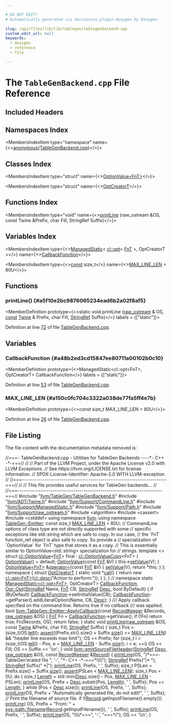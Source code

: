 ```yaml
---

# DO NOT EDIT!
# Automatically generated via docusaurus-plugin-doxygen by Doxygen.

slug: /api/files/lib/lib/tablegen/tablegenbackend-cpp
custom_edit_url: null
keywords:
  - doxygen
  - reference
  - file

---
```





# The `TableGenBackend.cpp` File Reference

<DoxygenPage pluginConfig={pluginConfig}>



## Included Headers

<IncludesList>
<IncludesListItem
  filePath="llvm/TableGen/TableGenBackend.h"
  permalink="/docs/api/files/include/include/llvm/include/llvm/tablegen/tablegenbackend-h"
  isLocal="true" />
<IncludesListItem
  filePath="llvm/ADT/Twine.h"
  permalink="/docs/api/files/include/include/llvm/include/llvm/adt/twine-h"
  isLocal="true" />
<IncludesListItem
  filePath="llvm/Support/CommandLine.h"
  permalink="/docs/api/files/include/include/llvm/include/llvm/support/commandline-h"
  isLocal="true" />
<IncludesListItem
  filePath="llvm/Support/ManagedStatic.h"
  permalink="/docs/api/files/include/include/llvm/include/llvm/support/managedstatic-h"
  isLocal="true" />
<IncludesListItem
  filePath="llvm/Support/Path.h"
  permalink="/docs/api/files/include/include/llvm/include/llvm/support/path-h"
  isLocal="true" />
<IncludesListItem
  filePath="llvm/Support/raw_ostream.h"
  permalink="/docs/api/files/include/include/llvm/include/llvm/support/raw-ostream-h"
  isLocal="true" />
<IncludesListItem
  filePath="algorithm"
  permalink=""
  isLocal="false" />
<IncludesListItem
  filePath="cassert"
  permalink=""
  isLocal="false" />
<IncludesListItem
  filePath="cstddef"
  permalink=""
  isLocal="false" />
</IncludesList>

## Namespaces Index

<MembersIndex>

<MembersIndexItem
  type="namespace"
  name={<><a href="/docs/api/namespaces/anonymous-tablegenbackend-cpp-">anonymous&#123;TableGenBackend.cpp&#125;</a></>}>
</MembersIndexItem>

</MembersIndex>

## Classes Index

<MembersIndex>

<MembersIndexItem
  type="struct"
  name={<><a href="/docs/api/structs/cl/optionvalue-1c6258a923a01c4297369e8fb8536e83">OptionValue&lt;FnT&gt;</a></>}>
</MembersIndexItem>

<MembersIndexItem
  type="struct"
  name={<><a href="/docs/api/structs/anonymous-namespace-tablegenbackend-cpp-/optcreatort">OptCreatorT</a></>}>
</MembersIndexItem>

</MembersIndex>

## Functions Index

<MembersIndex>

<MembersIndexItem
  type="void"
  name={<><a href="#a5f10e2bc9876065234ead6b2a02f8af5">printLine</a> (raw&#95;ostream &amp;OS, const Twine &amp;Prefix, char Fill, StringRef Suffix)</>}>
</MembersIndexItem>

</MembersIndex>

## Variables Index

<MembersIndex>

<MembersIndexItem
  type={<><a href="/docs/api/classes/llvm/managedstatic">ManagedStatic</a>&lt; <a href="/docs/api/classes/llvm/cl/opt">cl::opt</a>&lt; <a href="/docs/api/namespaces/llvm/tablegen/emitter/#a8a6979b4038e161a738f9e031d925af3">FnT</a> &gt;, OptCreatorT &gt;</>}
  name={<><a href="#a48b2ed3cd15847ee80711a00102b0c10">CallbackFunction</a></>}>
</MembersIndexItem>

<MembersIndexItem
  type={<><a href="/docs/api/files/lib/lib/target/lib/target/aarch64/aarch64promoteconstant-cpp/#a90f8350fecae261c25be85d38b451bff">const</a> size&#95;t</>}
  name={<><a href="#a150c0fc704c3322a038de77fa5ff4e7b">MAX&#95;LINE&#95;LEN</a> = 80U</>}>
</MembersIndexItem>

</MembersIndex>


<SectionDefinition>

## Functions

### printLine() {#a5f10e2bc9876065234ead6b2a02f8af5}

<MemberDefinition
  prototype={<>static void printLine (<a href="/docs/api/classes/llvm/raw-ostream">raw&#95;ostream</a> &amp; OS, <a href="/docs/api/files/lib/lib/target/lib/target/aarch64/aarch64promoteconstant-cpp/#a90f8350fecae261c25be85d38b451bff">const</a> <a href="/docs/api/classes/llvm/twine">Twine</a> &amp; Prefix, char Fill, <a href="/docs/api/classes/llvm/stringref">StringRef</a> Suffix)</>}
  labels = {["static"]}>

Definition at line <a href="#l00072">72</a> of file <a href="/docs/api/files/lib/lib/tablegen/tablegenbackend-cpp">TableGenBackend.cpp</a>.
</MemberDefinition>

</SectionDefinition>

<SectionDefinition>

## Variables

### CallbackFunction {#a48b2ed3cd15847ee80711a00102b0c10}

<MemberDefinition
  prototype={<>ManagedStatic&lt;cl::opt&lt;FnT&gt;, OptCreatorT&gt; CallbackFunction</>}
  labels = {["static"]}>

Definition at line <a href="#l00053">53</a> of file <a href="/docs/api/files/lib/lib/tablegen/tablegenbackend-cpp">TableGenBackend.cpp</a>.
</MemberDefinition>

### MAX&#95;LINE&#95;LEN {#a150c0fc704c3322a038de77fa5ff4e7b}

<MemberDefinition
  prototype={<>const size&#95;t MAX&#95;LINE&#95;LEN = 80U</>}>

Definition at line <a href="#l00026">26</a> of file <a href="/docs/api/files/lib/lib/tablegen/tablegenbackend-cpp">TableGenBackend.cpp</a>.
</MemberDefinition>

</SectionDefinition>

## File Listing

The file content with the documentation metadata removed is:

<ProgramListing>

<Link id="l00001" /><CodeLine lineNumber="1"><span class="doxyHighlightComment">//===- TableGenBackend.cpp - Utilities for TableGen Backends ----&#42;- C++ -&#42;-===//</span></CodeLine>
<Link id="l00002" /><CodeLine lineNumber="2"><span class="doxyHighlightComment">//</span></CodeLine>
<Link id="l00003" /><CodeLine lineNumber="3"><span class="doxyHighlightComment">// Part of the LLVM Project, under the Apache License v2.0 with LLVM Exceptions.</span></CodeLine>
<Link id="l00004" /><CodeLine lineNumber="4"><span class="doxyHighlightComment">// See https://llvm.org/LICENSE.txt for license information.</span></CodeLine>
<Link id="l00005" /><CodeLine lineNumber="5"><span class="doxyHighlightComment">// SPDX-License-Identifier: Apache-2.0 WITH LLVM-exception</span></CodeLine>
<Link id="l00006" /><CodeLine lineNumber="6"><span class="doxyHighlightComment">//</span></CodeLine>
<Link id="l00007" /><CodeLine lineNumber="7"><span class="doxyHighlightComment">//===----------------------------------------------------------------------===//</span></CodeLine>
<Link id="l00008" /><CodeLine lineNumber="8"><span class="doxyHighlightComment">//</span></CodeLine>
<Link id="l00009" /><CodeLine lineNumber="9"><span class="doxyHighlightComment">// This file provides useful services for TableGen backends...</span></CodeLine>
<Link id="l00010" /><CodeLine lineNumber="10"><span class="doxyHighlightComment">//</span></CodeLine>
<Link id="l00011" /><CodeLine lineNumber="11"><span class="doxyHighlightComment">//===----------------------------------------------------------------------===//</span></CodeLine>
<Link id="l00012" /><CodeLine lineNumber="12"></CodeLine>
<Link id="l00013" /><CodeLine lineNumber="13"><span class="doxyHighlightPreprocessor">#include &quot;<a href="/docs/api/files/include/include/llvm/include/llvm/tablegen/tablegenbackend-h">llvm/TableGen/TableGenBackend.h</a>&quot;</span></CodeLine>
<Link id="l00014" /><CodeLine lineNumber="14"><span class="doxyHighlightPreprocessor">#include &quot;<a href="/docs/api/files/include/include/llvm/include/llvm/adt/twine-h">llvm/ADT/Twine.h</a>&quot;</span></CodeLine>
<Link id="l00015" /><CodeLine lineNumber="15"><span class="doxyHighlightPreprocessor">#include &quot;<a href="/docs/api/files/include/include/llvm/include/llvm/support/commandline-h">llvm/Support/CommandLine.h</a>&quot;</span></CodeLine>
<Link id="l00016" /><CodeLine lineNumber="16"><span class="doxyHighlightPreprocessor">#include &quot;<a href="/docs/api/files/include/include/llvm/include/llvm/support/managedstatic-h">llvm/Support/ManagedStatic.h</a>&quot;</span></CodeLine>
<Link id="l00017" /><CodeLine lineNumber="17"><span class="doxyHighlightPreprocessor">#include &quot;<a href="/docs/api/files/include/include/llvm/include/llvm/support/path-h">llvm/Support/Path.h</a>&quot;</span></CodeLine>
<Link id="l00018" /><CodeLine lineNumber="18"><span class="doxyHighlightPreprocessor">#include &quot;<a href="/docs/api/files/include/include/llvm/include/llvm/support/raw-ostream-h">llvm/Support/raw&#95;ostream.h</a>&quot;</span></CodeLine>
<Link id="l00019" /><CodeLine lineNumber="19"><span class="doxyHighlightPreprocessor">#include &lt;algorithm&gt;</span></CodeLine>
<Link id="l00020" /><CodeLine lineNumber="20"><span class="doxyHighlightPreprocessor">#include &lt;cassert&gt;</span></CodeLine>
<Link id="l00021" /><CodeLine lineNumber="21"><span class="doxyHighlightPreprocessor">#include &lt;cstddef&gt;</span></CodeLine>
<Link id="l00022" /><CodeLine lineNumber="22"></CodeLine>
<Link id="l00023" /><CodeLine lineNumber="23"><span class="doxyHighlightKeyword">using namespace </span><span class="doxyHighlight"><a href="/docs/api/namespaces/llvm">llvm</a>;</span></CodeLine>
<Link id="l00024" /><CodeLine lineNumber="24"><span class="doxyHighlightKeyword">using namespace </span><span class="doxyHighlight"><a href="/docs/api/namespaces/llvm/tablegen/emitter">TableGen::Emitter</a>;</span></CodeLine>
<Link id="l00025" /><CodeLine lineNumber="25"></CodeLine>
<Link id="l00026" /><CodeLine lineNumber="26" lineLink="#a150c0fc704c3322a038de77fa5ff4e7b"><span class="doxyHighlightKeyword">const</span><span class="doxyHighlight"> </span><span class="doxyHighlightKeywordType">size&#95;t</span><span class="doxyHighlight"> <a href="#a150c0fc704c3322a038de77fa5ff4e7b">MAX&#95;LINE&#95;LEN</a> = 80U;</span></CodeLine>
<Link id="l00027" /><CodeLine lineNumber="27"></CodeLine>
<Link id="l00028" /><CodeLine lineNumber="28"><span class="doxyHighlightComment">// CommandLine options of class type are not directly supported with some</span></CodeLine>
<Link id="l00029" /><CodeLine lineNumber="29"><span class="doxyHighlightComment">// specific exceptions like std::string which are safe to copy. In our case,</span></CodeLine>
<Link id="l00030" /><CodeLine lineNumber="30"><span class="doxyHighlightComment">// the &#96;FnT&#96; function&#95;ref object is also safe to copy. So provide a</span></CodeLine>
<Link id="l00031" /><CodeLine lineNumber="31"><span class="doxyHighlightComment">// specialization of &#96;OptionValue&#96; for &#96;FnT&#96; type that stores it as a copy.</span></CodeLine>
<Link id="l00032" /><CodeLine lineNumber="32"><span class="doxyHighlightComment">// This is essentially similar to OptionValue&lt;std::string&gt; specialization for</span></CodeLine>
<Link id="l00033" /><CodeLine lineNumber="33"><span class="doxyHighlightComment">// strings.</span></CodeLine>
<Link id="l00034" /><CodeLine lineNumber="34" lineLink="/docs/api/structs/cl/optionvalue-1c6258a923a01c4297369e8fb8536e83"><span class="doxyHighlightKeyword">template</span><span class="doxyHighlight"> &lt;&gt; </span><span class="doxyHighlightKeyword">struct </span><span class="doxyHighlight"><a href="/docs/api/structs/llvm/cl/optionvalue">cl::OptionValue</a>&lt;<a href="/docs/api/namespaces/llvm/tablegen/emitter/#a8a6979b4038e161a738f9e031d925af3">FnT</a>&gt; final : <a href="/docs/api/classes/llvm/cl/optionvaluecopy">cl::OptionValueCopy</a>&lt;FnT&gt; &#123;</span></CodeLine>
<Link id="l00035" /><CodeLine lineNumber="35" lineLink="/docs/api/structs/cl/optionvalue-1c6258a923a01c4297369e8fb8536e83/#ac51a5b012252224038f871fb40eabda8"><span class="doxyHighlight">  <a href="/docs/api/structs/cl/optionvalue-1c6258a923a01c4297369e8fb8536e83/#ac51a5b012252224038f871fb40eabda8">OptionValue</a>() = </span><span class="doxyHighlightKeywordFlow">default</span><span class="doxyHighlight">;</span></CodeLine>
<Link id="l00036" /><CodeLine lineNumber="36"></CodeLine>
<Link id="l00037" /><CodeLine lineNumber="37" lineLink="/docs/api/structs/cl/optionvalue-1c6258a923a01c4297369e8fb8536e83/#a7a7480371cd3e5eb8237cd7996f580a5"><span class="doxyHighlight">  <a href="/docs/api/structs/cl/optionvalue-1c6258a923a01c4297369e8fb8536e83/#a7a7480371cd3e5eb8237cd7996f580a5">OptionValue</a>(</span><span class="doxyHighlightKeyword">const</span><span class="doxyHighlight"> <a href="/docs/api/namespaces/llvm/tablegen/emitter/#a8a6979b4038e161a738f9e031d925af3">FnT</a> &amp;V) &#123; this-&gt;<a href="/docs/api/structs/llvm/cl/optionvaluebase/#af50b9cfa89676d2ae73c54722dc22b1b">setValue</a>(V); &#125;</span></CodeLine>
<Link id="l00038" /><CodeLine lineNumber="38"></CodeLine>
<Link id="l00039" /><CodeLine lineNumber="39" lineLink="/docs/api/structs/cl/optionvalue-1c6258a923a01c4297369e8fb8536e83/#a400d12daef93fc3c0128726e79f9e042"><span class="doxyHighlight">  <a href="/docs/api/structs/cl/optionvalue-1c6258a923a01c4297369e8fb8536e83/#ac51a5b012252224038f871fb40eabda8">OptionValue&lt;FnT&gt;</a> &amp;<a href="/docs/api/structs/cl/optionvalue-1c6258a923a01c4297369e8fb8536e83/#a400d12daef93fc3c0128726e79f9e042">operator=</a>(</span><span class="doxyHighlightKeyword">const</span><span class="doxyHighlight"> <a href="/docs/api/namespaces/llvm/tablegen/emitter/#a8a6979b4038e161a738f9e031d925af3">FnT</a> &amp;V) &#123;</span></CodeLine>
<Link id="l00040" /><CodeLine lineNumber="40"><span class="doxyHighlight">    <a href="/docs/api/structs/llvm/cl/optionvaluebase/#af50b9cfa89676d2ae73c54722dc22b1b">setValue</a>(V);</span></CodeLine>
<Link id="l00041" /><CodeLine lineNumber="41"><span class="doxyHighlight">    </span><span class="doxyHighlightKeywordFlow">return</span><span class="doxyHighlight"> &#42;</span><span class="doxyHighlightKeyword">this</span><span class="doxyHighlight">;</span></CodeLine>
<Link id="l00042" /><CodeLine lineNumber="42"><span class="doxyHighlight">  &#125;</span></CodeLine>
<Link id="l00043" /><CodeLine lineNumber="43"><span class="doxyHighlight">&#125;;</span></CodeLine>
<Link id="l00044" /><CodeLine lineNumber="44"></CodeLine>
<Link id="l00045" /><CodeLine lineNumber="45" lineLink="/docs/api/namespaces/anonymous-tablegenbackend-cpp-"><span class="doxyHighlightKeyword">namespace </span><span class="doxyHighlight">&#123;</span></CodeLine>
<Link id="l00046" /><CodeLine lineNumber="46" lineLink="/docs/api/structs/anonymous-namespace-tablegenbackend-cpp-/optcreatort"><span class="doxyHighlightKeyword">struct </span><span class="doxyHighlight"><a href="/docs/api/structs/anonymous-namespace-tablegenbackend-cpp-/optcreatort">OptCreatorT</a> &#123;</span></CodeLine>
<Link id="l00047" /><CodeLine lineNumber="47" lineLink="/docs/api/structs/anonymous-namespace-tablegenbackend-cpp-/optcreatort/#aeb7414f61493464d9f08f20925d79fbc"><span class="doxyHighlight">  </span><span class="doxyHighlightKeyword">static</span><span class="doxyHighlight"> </span><span class="doxyHighlightKeywordType">void</span><span class="doxyHighlight"> &#42;<a href="/docs/api/structs/anonymous-namespace-tablegenbackend-cpp-/optcreatort/#aeb7414f61493464d9f08f20925d79fbc">call</a>() &#123;</span></CodeLine>
<Link id="l00048" /><CodeLine lineNumber="48"><span class="doxyHighlight">    </span><span class="doxyHighlightKeywordFlow">return</span><span class="doxyHighlight"> </span><span class="doxyHighlightKeyword">new</span><span class="doxyHighlight"> <a href="/docs/api/classes/llvm/cl/opt">cl::opt&lt;FnT&gt;</a>(<a href="/docs/api/structs/llvm/cl/desc">cl::desc</a>(</span><span class="doxyHighlightStringLiteral">&quot;Action to perform:&quot;</span><span class="doxyHighlight">));</span></CodeLine>
<Link id="l00049" /><CodeLine lineNumber="49"><span class="doxyHighlight">  &#125;</span></CodeLine>
<Link id="l00050" /><CodeLine lineNumber="50"><span class="doxyHighlight">&#125;;</span></CodeLine>
<Link id="l00051" /><CodeLine lineNumber="51"><span class="doxyHighlight">&#125; </span><span class="doxyHighlightComment">// namespace</span></CodeLine>
<Link id="l00052" /><CodeLine lineNumber="52"></CodeLine>
<Link id="l00053" /><CodeLine lineNumber="53" lineLink="#a48b2ed3cd15847ee80711a00102b0c10"><span class="doxyHighlightKeyword">static</span><span class="doxyHighlight"> <a href="/docs/api/classes/llvm/managedstatic">ManagedStatic&lt;cl::opt&lt;FnT&gt;</a>, OptCreatorT&gt; <a href="#a48b2ed3cd15847ee80711a00102b0c10">CallbackFunction</a>;</span></CodeLine>
<Link id="l00054" /><CodeLine lineNumber="54"></CodeLine>
<Link id="l00055" /><CodeLine lineNumber="55" lineLink="/docs/api/structs/llvm/tablegen/emitter/opt/#a9987489a9dc651e9c1f98a440fe4a3e0"><span class="doxyHighlight"><a href="/docs/api/structs/llvm/tablegen/emitter/opt/#a9987489a9dc651e9c1f98a440fe4a3e0">Opt::Opt</a>(<a href="/docs/api/classes/llvm/stringref">StringRef</a> Name, <a href="/docs/api/namespaces/llvm/tablegen/emitter/#a8a6979b4038e161a738f9e031d925af3">FnT</a> CB, <a href="/docs/api/classes/llvm/stringref">StringRef</a> <a href="/docs/api/namespaces/llvm/#a4de98a9acffcef5bb4b31862cb8c72ac">Desc</a>, </span><span class="doxyHighlightKeywordType">bool</span><span class="doxyHighlight"> ByDefault) &#123;</span></CodeLine>
<Link id="l00056" /><CodeLine lineNumber="56"><span class="doxyHighlight">  </span><span class="doxyHighlightKeywordFlow">if</span><span class="doxyHighlight"> (ByDefault)</span></CodeLine>
<Link id="l00057" /><CodeLine lineNumber="57"><span class="doxyHighlight">    <a href="#a48b2ed3cd15847ee80711a00102b0c10">CallbackFunction</a>-&gt;setInitialValue(CB);</span></CodeLine>
<Link id="l00058" /><CodeLine lineNumber="58"><span class="doxyHighlight">  <a href="#a48b2ed3cd15847ee80711a00102b0c10">CallbackFunction</a>-&gt;getParser().addLiteralOption(Name, CB, <a href="/docs/api/namespaces/llvm/#a4de98a9acffcef5bb4b31862cb8c72ac">Desc</a>);</span></CodeLine>
<Link id="l00059" /><CodeLine lineNumber="59"><span class="doxyHighlight">&#125;</span></CodeLine>
<Link id="l00060" /><CodeLine lineNumber="60"></CodeLine>
<Link id="l00061" /><CodeLine lineNumber="61"><span class="doxyHighlightComment">/// Apply callback specified on the command line. Returns true if no callback</span></CodeLine>
<Link id="l00062" /><CodeLine lineNumber="62"><span class="doxyHighlightComment">/// was applied.</span></CodeLine>
<Link id="l00063" /><CodeLine lineNumber="63" lineLink="/docs/api/namespaces/llvm/tablegen/emitter/#ad8ce24c3c1a2d743d528e1bb58731d17"><span class="doxyHighlightKeywordType">bool</span><span class="doxyHighlight"> <a href="/docs/api/namespaces/llvm/tablegen/emitter/#ad8ce24c3c1a2d743d528e1bb58731d17">llvm::TableGen::Emitter::ApplyCallback</a>(</span><span class="doxyHighlightKeyword">const</span><span class="doxyHighlight"> <a href="/docs/api/classes/llvm/recordkeeper">RecordKeeper</a> &amp;Records,</span></CodeLine>
<Link id="l00064" /><CodeLine lineNumber="64"><span class="doxyHighlight">                                            <a href="/docs/api/classes/llvm/raw-ostream">raw&#95;ostream</a> &amp;OS) &#123;</span></CodeLine>
<Link id="l00065" /><CodeLine lineNumber="65"><span class="doxyHighlight">  <a href="/docs/api/namespaces/llvm/tablegen/emitter/#a8a6979b4038e161a738f9e031d925af3">FnT</a> Fn = <a href="#a48b2ed3cd15847ee80711a00102b0c10">CallbackFunction</a>-&gt;getValue();</span></CodeLine>
<Link id="l00066" /><CodeLine lineNumber="66"><span class="doxyHighlight">  </span><span class="doxyHighlightKeywordFlow">if</span><span class="doxyHighlight"> (!Fn)</span></CodeLine>
<Link id="l00067" /><CodeLine lineNumber="67"><span class="doxyHighlight">    </span><span class="doxyHighlightKeywordFlow">return</span><span class="doxyHighlight"> </span><span class="doxyHighlightKeyword">true</span><span class="doxyHighlight">;</span></CodeLine>
<Link id="l00068" /><CodeLine lineNumber="68"><span class="doxyHighlight">  Fn(Records, OS);</span></CodeLine>
<Link id="l00069" /><CodeLine lineNumber="69"><span class="doxyHighlight">  </span><span class="doxyHighlightKeywordFlow">return</span><span class="doxyHighlight"> </span><span class="doxyHighlightKeyword">false</span><span class="doxyHighlight">;</span></CodeLine>
<Link id="l00070" /><CodeLine lineNumber="70"><span class="doxyHighlight">&#125;</span></CodeLine>
<Link id="l00071" /><CodeLine lineNumber="71"></CodeLine>
<Link id="l00072" /><CodeLine lineNumber="72" lineLink="#a5f10e2bc9876065234ead6b2a02f8af5"><span class="doxyHighlightKeyword">static</span><span class="doxyHighlight"> </span><span class="doxyHighlightKeywordType">void</span><span class="doxyHighlight"> <a href="#a5f10e2bc9876065234ead6b2a02f8af5">printLine</a>(<a href="/docs/api/classes/llvm/raw-ostream">raw&#95;ostream</a> &amp;OS, </span><span class="doxyHighlightKeyword">const</span><span class="doxyHighlight"> <a href="/docs/api/classes/llvm/twine">Twine</a> &amp;Prefix, </span><span class="doxyHighlightKeywordType">char</span><span class="doxyHighlight"> Fill,</span></CodeLine>
<Link id="l00073" /><CodeLine lineNumber="73"><span class="doxyHighlight">                      <a href="/docs/api/classes/llvm/stringref">StringRef</a> Suffix) &#123;</span></CodeLine>
<Link id="l00074" /><CodeLine lineNumber="74"><span class="doxyHighlight">  </span><span class="doxyHighlightKeywordType">size&#95;t</span><span class="doxyHighlight"> Pos = (size&#95;t)OS.<a href="/docs/api/classes/llvm/raw-ostream/#a0f90ad570f71349466844ee9f2d06cd1">tell</a>();</span></CodeLine>
<Link id="l00075" /><CodeLine lineNumber="75"><span class="doxyHighlight">  <a href="/docs/api/files/lib/lib/target/lib/target/amdgpu/silowercontrolflow-cpp/#a4868c5d81c5ccc98c47aeab6244346a0">assert</a>((Prefix.str().size() + Suffix.<a href="/docs/api/classes/llvm/stringref/#a5db9240c74644c67759dd0f901fc3c7d">size</a>() &lt;= <a href="#a150c0fc704c3322a038de77fa5ff4e7b">MAX&#95;LINE&#95;LEN</a>) &amp;&amp;</span></CodeLine>
<Link id="l00076" /><CodeLine lineNumber="76"><span class="doxyHighlight">         </span><span class="doxyHighlightStringLiteral">&quot;header line exceeds max limit&quot;</span><span class="doxyHighlight">);</span></CodeLine>
<Link id="l00077" /><CodeLine lineNumber="77"><span class="doxyHighlight">  OS &lt;&lt; Prefix;</span></CodeLine>
<Link id="l00078" /><CodeLine lineNumber="78"><span class="doxyHighlight">  </span><span class="doxyHighlightKeywordFlow">for</span><span class="doxyHighlight"> (</span><span class="doxyHighlightKeywordType">size&#95;t</span><span class="doxyHighlight"> i = (</span><span class="doxyHighlightKeywordType">size&#95;t</span><span class="doxyHighlight">)OS.<a href="/docs/api/classes/llvm/raw-ostream/#a0f90ad570f71349466844ee9f2d06cd1">tell</a>() - Pos, e = <a href="#a150c0fc704c3322a038de77fa5ff4e7b">MAX&#95;LINE&#95;LEN</a> - Suffix.<a href="/docs/api/classes/llvm/stringref/#a5db9240c74644c67759dd0f901fc3c7d">size</a>();</span></CodeLine>
<Link id="l00079" /><CodeLine lineNumber="79"><span class="doxyHighlight">         i &lt; e; ++i)</span></CodeLine>
<Link id="l00080" /><CodeLine lineNumber="80"><span class="doxyHighlight">    OS &lt;&lt; Fill;</span></CodeLine>
<Link id="l00081" /><CodeLine lineNumber="81"><span class="doxyHighlight">  OS &lt;&lt; Suffix &lt;&lt; </span><span class="doxyHighlightCharLiteral">&#39;\\n&#39;</span><span class="doxyHighlight">;</span></CodeLine>
<Link id="l00082" /><CodeLine lineNumber="82"><span class="doxyHighlight">&#125;</span></CodeLine>
<Link id="l00083" /><CodeLine lineNumber="83"></CodeLine>
<Link id="l00084" /><CodeLine lineNumber="84" lineLink="/docs/api/namespaces/llvm/#a6c0d4726ea833a35fd64d21ea9964d33"><span class="doxyHighlightKeywordType">void</span><span class="doxyHighlight"> <a href="/docs/api/namespaces/llvm/#a6c0d4726ea833a35fd64d21ea9964d33">llvm::emitSourceFileHeader</a>(<a href="/docs/api/classes/llvm/stringref">StringRef</a> <a href="/docs/api/namespaces/llvm/#a4de98a9acffcef5bb4b31862cb8c72ac">Desc</a>, <a href="/docs/api/classes/llvm/raw-ostream">raw&#95;ostream</a> &amp;OS,</span></CodeLine>
<Link id="l00085" /><CodeLine lineNumber="85"><span class="doxyHighlight">                                </span><span class="doxyHighlightKeyword">const</span><span class="doxyHighlight"> <a href="/docs/api/classes/llvm/recordkeeper">RecordKeeper</a> &amp;<a href="/docs/api/classes/llvm/record">Record</a>) &#123;</span></CodeLine>
<Link id="l00086" /><CodeLine lineNumber="86"><span class="doxyHighlight">  <a href="#a5f10e2bc9876065234ead6b2a02f8af5">printLine</a>(OS, </span><span class="doxyHighlightStringLiteral">&quot;/&#42;===- TableGen&#39;erated file &quot;</span><span class="doxyHighlight">, </span><span class="doxyHighlightCharLiteral">&#39;-&#39;</span><span class="doxyHighlight">, </span><span class="doxyHighlightStringLiteral">&quot;&#42;- C++ -&#42;-===&#42;\\\\&quot;</span><span class="doxyHighlight">);</span></CodeLine>
<Link id="l00087" /><CodeLine lineNumber="87"><span class="doxyHighlight">  <a href="/docs/api/classes/llvm/stringref">StringRef</a> Prefix(</span><span class="doxyHighlightStringLiteral">&quot;|&#42; &quot;</span><span class="doxyHighlight">);</span></CodeLine>
<Link id="l00088" /><CodeLine lineNumber="88"><span class="doxyHighlight">  <a href="/docs/api/classes/llvm/stringref">StringRef</a> Suffix(</span><span class="doxyHighlightStringLiteral">&quot; &#42;|&quot;</span><span class="doxyHighlight">);</span></CodeLine>
<Link id="l00089" /><CodeLine lineNumber="89"><span class="doxyHighlight">  <a href="#a5f10e2bc9876065234ead6b2a02f8af5">printLine</a>(OS, Prefix, </span><span class="doxyHighlightCharLiteral">&#39; &#39;</span><span class="doxyHighlight">, Suffix);</span></CodeLine>
<Link id="l00090" /><CodeLine lineNumber="90"><span class="doxyHighlight">  </span><span class="doxyHighlightKeywordType">size&#95;t</span><span class="doxyHighlight"> PSLen = Prefix.size() + Suffix.<a href="/docs/api/classes/llvm/stringref/#a5db9240c74644c67759dd0f901fc3c7d">size</a>();</span></CodeLine>
<Link id="l00091" /><CodeLine lineNumber="91"><span class="doxyHighlight">  <a href="/docs/api/files/lib/lib/target/lib/target/amdgpu/silowercontrolflow-cpp/#a4868c5d81c5ccc98c47aeab6244346a0">assert</a>(PSLen &lt; <a href="#a150c0fc704c3322a038de77fa5ff4e7b">MAX&#95;LINE&#95;LEN</a>);</span></CodeLine>
<Link id="l00092" /><CodeLine lineNumber="92"><span class="doxyHighlight">  </span><span class="doxyHighlightKeywordType">size&#95;t</span><span class="doxyHighlight"> Pos = 0U;</span></CodeLine>
<Link id="l00093" /><CodeLine lineNumber="93"><span class="doxyHighlight">  </span><span class="doxyHighlightKeywordFlow">do</span><span class="doxyHighlight"> &#123;</span></CodeLine>
<Link id="l00094" /><CodeLine lineNumber="94"><span class="doxyHighlight">    </span><span class="doxyHighlightKeywordType">size&#95;t</span><span class="doxyHighlight"> <a href="/docs/api/namespaces/llvm/#a05f5b9a11bdcc5feba62899f95dcf878af6d9f1c7b49b7601fae6a545002a6763">Length</a> = std::min(<a href="/docs/api/namespaces/llvm/#a4de98a9acffcef5bb4b31862cb8c72ac">Desc</a>.size() - Pos, <a href="#a150c0fc704c3322a038de77fa5ff4e7b">MAX&#95;LINE&#95;LEN</a> - PSLen);</span></CodeLine>
<Link id="l00095" /><CodeLine lineNumber="95"><span class="doxyHighlight">    <a href="#a5f10e2bc9876065234ead6b2a02f8af5">printLine</a>(OS, Prefix + <a href="/docs/api/namespaces/llvm/#a4de98a9acffcef5bb4b31862cb8c72ac">Desc</a>.substr(Pos, <a href="/docs/api/namespaces/llvm/#a05f5b9a11bdcc5feba62899f95dcf878af6d9f1c7b49b7601fae6a545002a6763">Length</a>), </span><span class="doxyHighlightCharLiteral">&#39; &#39;</span><span class="doxyHighlight">, Suffix);</span></CodeLine>
<Link id="l00096" /><CodeLine lineNumber="96"><span class="doxyHighlight">    Pos += <a href="/docs/api/namespaces/llvm/#a05f5b9a11bdcc5feba62899f95dcf878af6d9f1c7b49b7601fae6a545002a6763">Length</a>;</span></CodeLine>
<Link id="l00097" /><CodeLine lineNumber="97"><span class="doxyHighlight">  &#125; </span><span class="doxyHighlightKeywordFlow">while</span><span class="doxyHighlight"> (Pos &lt; <a href="/docs/api/namespaces/llvm/#a4de98a9acffcef5bb4b31862cb8c72ac">Desc</a>.size());</span></CodeLine>
<Link id="l00098" /><CodeLine lineNumber="98"><span class="doxyHighlight">  <a href="#a5f10e2bc9876065234ead6b2a02f8af5">printLine</a>(OS, Prefix, </span><span class="doxyHighlightCharLiteral">&#39; &#39;</span><span class="doxyHighlight">, Suffix);</span></CodeLine>
<Link id="l00099" /><CodeLine lineNumber="99"><span class="doxyHighlight">  <a href="#a5f10e2bc9876065234ead6b2a02f8af5">printLine</a>(OS, Prefix + </span><span class="doxyHighlightStringLiteral">&quot;Automatically generated file, do not edit!&quot;</span><span class="doxyHighlight">, </span><span class="doxyHighlightCharLiteral">&#39; &#39;</span><span class="doxyHighlight">,</span></CodeLine>
<Link id="l00100" /><CodeLine lineNumber="100"><span class="doxyHighlight">            Suffix);</span></CodeLine>
<Link id="l00101" /><CodeLine lineNumber="101"></CodeLine>
<Link id="l00102" /><CodeLine lineNumber="102"><span class="doxyHighlight">  </span><span class="doxyHighlightComment">// Print the filename of source file.</span></CodeLine>
<Link id="l00103" /><CodeLine lineNumber="103"><span class="doxyHighlight">  </span><span class="doxyHighlightKeywordFlow">if</span><span class="doxyHighlight"> (!<a href="/docs/api/classes/llvm/record">Record</a>.getInputFilename().empty())</span></CodeLine>
<Link id="l00104" /><CodeLine lineNumber="104"><span class="doxyHighlight">    <a href="#a5f10e2bc9876065234ead6b2a02f8af5">printLine</a>(</span></CodeLine>
<Link id="l00105" /><CodeLine lineNumber="105"><span class="doxyHighlight">        OS, Prefix + </span><span class="doxyHighlightStringLiteral">&quot;From: &quot;</span><span class="doxyHighlight"> + <a href="/docs/api/namespaces/llvm/sys/path/#aa56d25bb5127dd7a5831c25764f76cbe">sys::path::filename</a>(<a href="/docs/api/classes/llvm/record">Record</a>.getInputFilename()),</span></CodeLine>
<Link id="l00106" /><CodeLine lineNumber="106"><span class="doxyHighlight">        </span><span class="doxyHighlightCharLiteral">&#39; &#39;</span><span class="doxyHighlight">, Suffix);</span></CodeLine>
<Link id="l00107" /><CodeLine lineNumber="107"><span class="doxyHighlight">  <a href="#a5f10e2bc9876065234ead6b2a02f8af5">printLine</a>(OS, Prefix, </span><span class="doxyHighlightCharLiteral">&#39; &#39;</span><span class="doxyHighlight">, Suffix);</span></CodeLine>
<Link id="l00108" /><CodeLine lineNumber="108"><span class="doxyHighlight">  <a href="#a5f10e2bc9876065234ead6b2a02f8af5">printLine</a>(OS, </span><span class="doxyHighlightStringLiteral">&quot;\\\\&#42;===&quot;</span><span class="doxyHighlight">, </span><span class="doxyHighlightCharLiteral">&#39;-&#39;</span><span class="doxyHighlight">, </span><span class="doxyHighlightStringLiteral">&quot;===&#42;/&quot;</span><span class="doxyHighlight">);</span></CodeLine>
<Link id="l00109" /><CodeLine lineNumber="109"><span class="doxyHighlight">  OS &lt;&lt; </span><span class="doxyHighlightCharLiteral">&#39;\\n&#39;</span><span class="doxyHighlight">;</span></CodeLine>
<Link id="l00110" /><CodeLine lineNumber="110"><span class="doxyHighlight">&#125;</span></CodeLine>

</ProgramListing>


</DoxygenPage>
